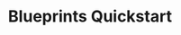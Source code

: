 ---
title: 'Blueprints Quickstart'
description: 'A hands-on guide for platform leads to create their first blueprint in Amplication, standardizing architecture across the organization.'
icon: 'pencil-ruler'
---